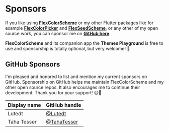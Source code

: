 # Sponsors

If you like using [**FlexColorScheme**](https://pub.dev/packages/flex_color_scheme) or my other Flutter packages like for example [**FlexColorPicker**](https://pub.dev/packages/flex_color_picker) and [**FlexSeedScheme**](https://pub.dev/packages/flex_seed_scheme), or any other of my open source work, you can sponsor me on [**GitHub here**](https://github.com/sponsors/rydmike).

**FlexColorScheme** and its companion app the **Themes Playground** is free to use and sponsorship is totally optional, but very welcome! 💙

## GitHub Sponsors

I'm pleased and honored to list and mention my current sponsors on GitHub. Sponsorship on GitHub helps me maintain FlexColorScheme and my other open source repos. It also encourages me to continue their development. Thank you for your support! 😃🙏


| **Display name** | **GitHub handle**                            | 
|:-----------------|:---------------------------------------------|
| Lutedt           | [@Lutedt](https://github.com/Lutedt)         |
| Taha Tesser      | [@TahaTesser](https://github.com/TahaTesser) |
